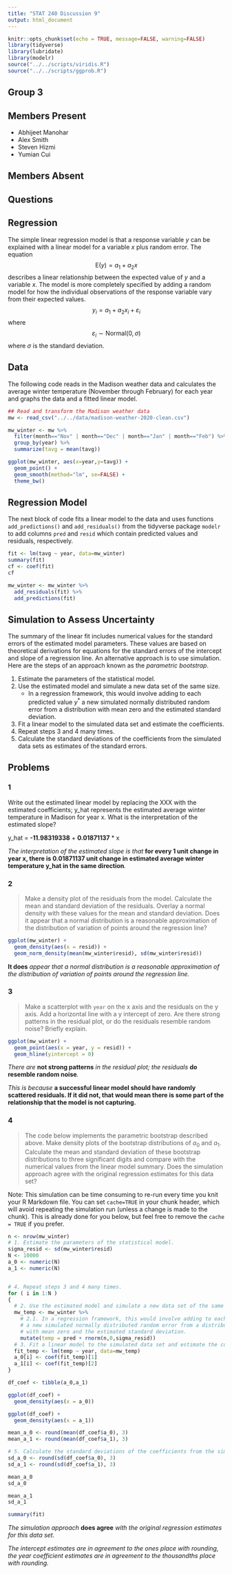 ```yaml
---
title: "STAT 240 Discussion 9"
output: html_document
---
```


```r
knitr::opts_chunk$set(echo = TRUE, message=FALSE, warning=FALSE)
library(tidyverse)
library(lubridate)
library(modelr)
source("../../scripts/viridis.R")
source("../../scripts/ggprob.R")
```

## Group **3** 

## Members Present

- Abhijeet Manohar
- Alex Smith
- Steven Hizmi
- Yumian Cui

## Members Absent



## Questions

## Regression

The simple linear regression model is that a response variable $y$ can be explained with a linear model for a variable $x$ plus random error.
The equation
$$
\mathsf{E}(y) = a_1 + a_2 x
$$
describes a linear relationship between the expected value of $y$ and a variable $x$.
The model is more completely specified by adding a random model
for how the individual observations of the response variable
vary from their expected values.
$$
y_i = a_1 + a_2 x_i + \varepsilon_i
$$
where
$$
\varepsilon_i \sim \text{Normal}(0,\sigma)
$$
where $\sigma$ is the standard deviation.

## Data

The following code reads in the Madison weather data
and calculates the average winter temperature (November through February) for each year and graphs the data and a fitted linear model.

```r
## Read and transform the Madison weather data
mw <- read_csv("../../data/madison-weather-2020-clean.csv")

mw_winter <- mw %>%
  filter(month=="Nov" | month=="Dec" | month=="Jan" | month=="Feb") %>%
  group_by(year) %>%
  summarize(tavg = mean(tavg))

ggplot(mw_winter, aes(x=year,y=tavg)) +
  geom_point() +
  geom_smooth(method="lm", se=FALSE) +
  theme_bw()
```

## Regression Model

The next block of code fits a linear model to the data
and uses  functions `add_predictions()` and `add_residuals()`
from the tidyverse package `modelr`
to add columns `pred` and `resid` which contain predicted values and residuals, respectively.

```r
fit <- lm(tavg ~ year, data=mw_winter)
summary(fit)
cf <- coef(fit)
cf

mw_winter <- mw_winter %>%
  add_residuals(fit) %>%
  add_predictions(fit)
```

## Simulation to Assess Uncertainty

The summary of the linear fit includes numerical values for the standard errors of the estimated model parameters.
These values are based on theoretical derivations for equations for the standard errors of the intercept and slope of a regression line.
An alternative approach is to use simulation.
Here are the steps of an approach known as the *parametric bootstrap*.

1. Estimate the parameters of the statistical model.
2. Use the estimated model and simulate a new data set of the same size.
    - In a regression framework, this would involve adding to each predicted value $y^*$ a new simulated normally distributed random error from a distribution with mean zero and the estimated standard deviation.
3. Fit a linear model to the simulated data set and estimate the coefficients.
4. Repeat steps 3 and 4 many times.
5. Calculate the standard deviations of the coefficients from the simulated data sets as estimates of the standard errors.

## Problems


### 1 

Write out the estimated linear model by replacing the XXX with the estimated coefficients; y_hat represents the estimated average winter temperature in Madison for year x.  What is the interpretation of the estimated slope?

y_hat = **-11.98319338** + **0.01871137** * x

*The interpretation of the estimated slope is that* **for every 1 unit change in year x, there is 0.01871137 unit change in estimated average winter temperature y_hat in the same direction***.*

### 2

> Make a density plot of the residuals from the model. Calculate the mean and standard deviation of the residuals. Overlay a normal density with these values for the mean and standard deviation.
Does it appear that a normal distribution is a reasonable approximation of the distribution of variation of points around the regression line?

```r
ggplot(mw_winter) +
  geom_density(aes(x = resid)) +
  geom_norm_density(mean(mw_winter$resid), sd(mw_winter$resid))

```

**It does** *appear that a normal distribution is a reasonable approximation of the distribution of variation of points around the regression line.*



### 3

> Make a scatterplot with `year` on the x axis and the residuals on the y axis. Add a horizontal line with a y intercept of zero.
Are there strong patterns in the residual plot, or do the residuals resemble random noise? Briefly explain.

```r
ggplot(mw_winter) +
  geom_point(aes(x = year, y = resid)) +
  geom_hline(yintercept = 0)
```

*There are* **not strong patterns** *in the residual plot; the residuals* **do resemble random noise***.*

*This is because* **a successful linear model should have randomly scattered residuals.  If it did not, that would mean there is some part of the relationship that the model is not capturing.**


### 4

> The code below implements the parametric bootstrap described above.
Make density plots of the bootstrap distributions of $a_0$ and $a_1$.
Calculate the mean and standard deviation of these bootstrap distributions to three significant digits and compare with the numerical values from the linear model summary.
Does the simulation approach agree with the original regression estimates for this data set?

Note:  This simulation can be time consuming to re-run every time you knit your R Markdown file.  You can set `cache=TRUE` in your chunk header, which will avoid repeating the simulation run (unless a change is made to the chunk).  This is already done for you below, but feel free to remove the `cache = TRUE` if you prefer.

```r
n <- nrow(mw_winter)
# 1. Estimate the parameters of the statistical model.
sigma_resid <- sd(mw_winter$resid)
N <- 10000
a_0 <- numeric(N)
a_1 <- numeric(N)


# 4. Repeat steps 3 and 4 many times.
for ( i in 1:N )
{
  # 2. Use the estimated model and simulate a new data set of the same size.
  mw_temp <- mw_winter %>%
    # 2.1. In a regression framework, this would involve adding to each predicted value $y^*$
    # a new simulated normally distributed random error from a distribution
    # with mean zero and the estimated standard deviation.
    mutate(temp = pred + rnorm(n,0,sigma_resid))
  # 3. Fit a linear model to the simulated data set and estimate the coefficients.
  fit_temp <- lm(temp ~ year, data=mw_temp)
  a_0[i] <- coef(fit_temp)[1]
  a_1[i] <- coef(fit_temp)[2]
}

df_coef <- tibble(a_0,a_1)
```

```r
ggplot(df_coef) +
  geom_density(aes(x = a_0))

ggplot(df_coef) +
  geom_density(aes(x = a_1))

mean_a_0 <- round(mean(df_coef$a_0), 3)
mean_a_1 <- round(mean(df_coef$a_1), 3)

# 5. Calculate the standard deviations of the coefficients from the simulated data sets as estimates of the standard errors.
sd_a_0 <- round(sd(df_coef$a_0), 3)
sd_a_1 <- round(sd(df_coef$a_1), 3)

mean_a_0
sd_a_0

mean_a_1
sd_a_1

summary(fit)
```

*The simulation approach* **does agree** *with the original regression estimates for this data set.*

*The intercept estimates are in agreement to the ones place with rounding, the year coefficient estimates are in agreement to the thousandths place with rounding.*





